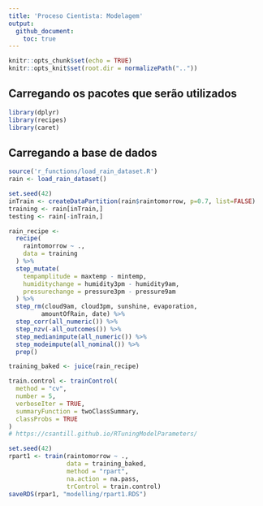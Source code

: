 ```yaml
---
title: 'Proceso Cientista: Modelagem'
output:
  github_document:
    toc: true
---
```


```r
knitr::opts_chunk$set(echo = TRUE)
knitr::opts_knit$set(root.dir = normalizePath(".."))
```

## Carregando os pacotes que serão utilizados

```r
library(dplyr)
library(recipes)
library(caret)
```

## Carregando a base de dados

```r
source('r_functions/load_rain_dataset.R')
rain <- load_rain_dataset()
```

```r
set.seed(42)
inTrain <- createDataPartition(rain$raintomorrow, p=0.7, list=FALSE)
training <- rain[inTrain,]
testing <- rain[-inTrain,]
```


```r
rain_recipe <-
  recipe(
    raintomorrow ~ .,
    data = training
  ) %>%
  step_mutate(
    tempamplitude = maxtemp - mintemp,
    humiditychange = humidity3pm - humidity9am,
    pressurechange = pressure3pm - pressure9am
  ) %>%
  step_rm(cloud9am, cloud3pm, sunshine, evaporation,
         amountOfRain, date) %>% 
  step_corr(all_numeric()) %>% 
  step_nzv(-all_outcomes()) %>% 
  step_medianimpute(all_numeric()) %>% 
  step_modeimpute(all_nominal()) %>% 
  prep()
```


```r
training_baked <- juice(rain_recipe)
```

```r
train.control <- trainControl(
  method = "cv",
  number = 5,
  verboseIter = TRUE,
  summaryFunction = twoClassSummary,
  classProbs = TRUE
)
# https://csantill.github.io/RTuningModelParameters/
```

```r
set.seed(42)
rpart1 <- train(raintomorrow ~ .,
                data = training_baked,
                method = "rpart",
                na.action = na.pass,
                trControl = train.control)
saveRDS(rpar1, "modelling/rpart1.RDS")
```




